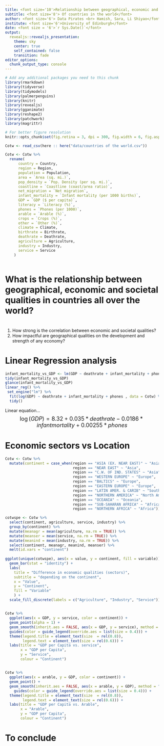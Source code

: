```yaml
---
title: <font size='10'>Relationship between geographical, economic and societal qualities</font>
subtitle: <font size='8'> Of countries in the world</font>
author: <font size='6'> Data Pirates <br> Hamish, Sara, Li Shiyao</font>
institute: <font size='6'>University of Edinburgh</font>
date: <font size = '6'>`r Sys.Date()`</font>
output:
  revealjs::revealjs_presentation:
    theme: sky
    center: true
    self_contained: false
    transition: fade
editor_options: 
  chunk_output_type: console
---
```


```r
# Add any additional packages you need to this chunk
library(rmarkdown)
library(tidyverse)
library(tidymodels)
library(palmerpenguins)
library(knitr)
library(revealjs)
library(gganimate)
library(reshape2)
library(patchwork)
library(magrittr)
```

```r
# For better figure resolution
knitr::opts_chunk$set(fig.retina = 3, dpi = 300, fig.width = 6, fig.asp = 0.618, out.width = "80%")
```

```r
Cotw <- read_csv(here :: here("data/countries of the world.csv"))
```

```r
Cotw <- Cotw %>%
  rename(
      country = Country,
      region = Region,
      population = Population,
      area = `Area (sq. mi.)`,
      pop_density = `Pop. Density (per sq. mi.)`,
      coastline = `Coastline (coast/area ratio)`,
      net_migration = `Net migration`,
      infant_mortality = `Infant mortality (per 1000 births)`,
      GDP = `GDP ($ per capita)`,
      literacy = `Literacy (%)`,
      phones = `Phones (per 1000)`,
      arable = `Arable (%)`,
      crops = `Crops (%)`,
      other = `Other (%)`,
      climate = Climate,
      birthrate = Birthrate,
      deathrate = Deathrate,
      agriculture = Agriculture,
      industry = Industry,
      service = Service
    ) 
  
```


# What is the relationship between geographical, economic and societal qualities in countries all over the world? 

#
1. How strong is the correlation between economic and societal qualities? 
2. How impactful are geographical
qualities on the development and strength of any economy?


# Linear Regression analysis

```r

infant_mortality_vs_GDP <- lm(GDP ~ deathrate + infant_mortality + phones, data = Cotw) 
tidy(infant_mortality_vs_GDP)
glance(infant_mortality_vs_GDP) 
linear_reg() %>%
 set_engine("lm") %>%
  fit(log(GDP) ~ deathrate + infant_mortality + phones , data = Cotw) %>%
  tidy() 
```



Linear equation...
<font size='4'>$$\log(GDP)=8.32 + 0.035* deathrate - 0.0186* infantmortality + 0.00255*phones$$</font>



# Economic sectors vs Location

```r
Cotw <- Cotw %>%
  mutate(continent = case_when(region == "ASIA (EX. NEAR EAST)" ~ "Asia",
                               region == "NEAR EAST" ~ "Asia",
                               region == "C.W. OF IND. STATES" ~ "Asia",
                               region == "WESTERN EUROPE" ~ "Europe",
                               region == "BALTICS" ~ "Europe",
                               region == "EASTERN EUROPE" ~ "Europe", 
                               region == "LATIN AMER. & CARIB" ~ "South and Central America",
                               region == "NORTHERN AMERICA" ~ "North America",
                               region == "OCEANIA" ~ "Oceania",
                               region == "SUB-SAHARAN AFRICA" ~ "Africa",
                               region == "NORTHERN AFRICA" ~ "Africa"))
```

```r
cotwspe <- Cotw %>%
  select(continent, agriculture, service, industry) %>% 
  group_by(continent) %>%
  mutate(meanagr = mean(agriculture, na.rm = TRUE)) %>%
  mutate(meanser = mean(service, na.rm = TRUE)) %>%
  mutate(meanind = mean(industry, na.rm = TRUE)) %>%
  select(continent, meanagr, meanind, meanser) %>%
  melt(id.vars = "continent") 
  
ggplot(unique(cotwspe), aes(x = value, y = continent, fill = variable)) + 
  geom_bar(stat = "identity") +
  labs(
    title = "Difference in economic qualities (sectors)",
    subtitle = "depending on the continent",
    x = "Value",
    y = "Continent",
    fill = "Variable"
    ) +
  scale_fill_discrete(labels = c("Agriculture", "Industry", "Service"))

```

## 

```r
Cotw %>%
  ggplot(aes(x = GDP, y = service, color = continent)) +
  geom_point(alpha = 1) +
  geom_smooth(inherit.aes = FALSE, aes(x = GDP, y = service), method = "lm", se = FALSE) +
  guides(color = guide_legend(override.aes = list(size = 0.4))) + 
  theme(legend.title = element_text(size  = rel(0.8)),
        legend.text = element_text(size = rel(0.6))) +
  labs(title = "GDP per Capita vs. service",
       x = "GDP per Capita",
       y = "Service",
       colour = "Continent")
```

##

```r
Cotw %>%
  ggplot(aes(x = arable, y = GDP, color = continent)) +
  geom_point() +
  geom_smooth(inherit.aes = FALSE, aes(x = arable, y = GDP), method = "lm", se = FALSE) +
    guides(color = guide_legend(override.aes = list(size = 0.4))) + 
  theme(legend.title = element_text(size  = rel(0.8)),
        legend.text = element_text(size = rel(0.6))) +
  labs(title = "GDP per Capita vs. Arable",
       x = "Arable",
       y = "GDP per Capita",
       colour = "Continent")
```

# To conclude {data-background-image="img/world-map.gif"}

